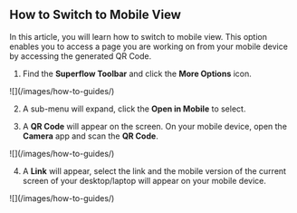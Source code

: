## How to Switch to Mobile View

In this article, you will learn how to switch to mobile view. This option enables you to access a page you are working on from your mobile device by accessing the generated QR Code.

1. Find the **Superflow Toolbar** and click the **More Options** icon.

<Frame>
![](/images/how-to-guides/)
</Frame>

2. A sub-menu will expand, click the **Open in Mobile** to select.

3. A **QR Code** will appear on the screen. On your mobile device, open the **Camera** app and scan the **QR Code**.

<Frame>
![](/images/how-to-guides/)
</Frame>

4. A **Link** will appear, select the link and the mobile version of the current screen of your desktop/laptop will appear on your mobile device.

<Frame>
![](/images/how-to-guides/)
</Frame>

